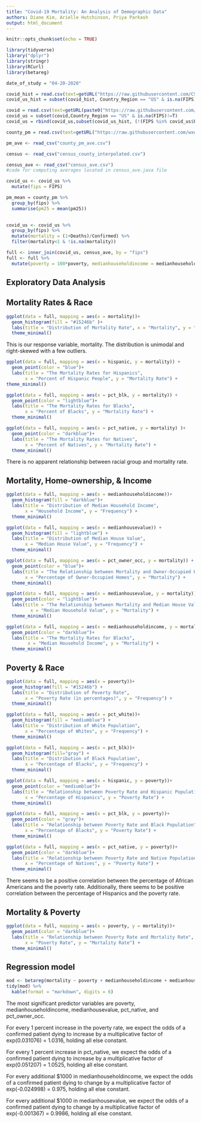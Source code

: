 ```yaml
---
title: "Covid-19 Mortality: An Analysis of Demographic Data"
authors: Diane Kim, Arielle Hutchinson, Priya Parkash
output: html_document
---
```


```r
knitr::opts_chunk$set(echo = TRUE)
```

```r
library(tidyverse)
library("dplyr")
library(stringr)
library(RCurl)
library(betareg)
```

```r
date_of_study = "04-20-2020"

covid_hist = read.csv(text=getURL("https://raw.githubusercontent.com/CSSEGISandData/COVID-19/master/csse_covid_19_data/csse_covid_19_daily_reports/03-30-2020.csv"))
covid_us_hist = subset(covid_hist, Country_Region == "US" & is.na(FIPS)==F)

covid = read.csv(text=getURL(paste0("https://raw.githubusercontent.com/CSSEGISandData/COVID-19/master/csse_covid_19_data/csse_covid_19_daily_reports/",date_of_study,".csv")))
covid_us = subset(covid,Country_Region == "US" & is.na(FIPS)!=T)
covid_us = rbind(covid_us,subset(covid_us_hist, (!(FIPS %in% covid_us$FIPS))  & Confirmed == 0 & Deaths == 0 & is.na(FIPS)==F))

county_pm = read.csv(text=getURL("https://raw.githubusercontent.com/wxwx1993/PM_COVID/master/Data/county_pm25.csv"))

pm_ave <- read_csv("county_pm_ave.csv")

census <- read_csv("census_county_interpolated.csv")

census_ave <- read_csv("census_ave.csv")
#code for computing averages located in census_ave.java file
```

```r
covid_us <- covid_us %>%
  mutate(fips = FIPS)

pm_mean = county_pm %>% 
  group_by(fips) %>% 
  summarise(pm25 = mean(pm25))
  
```

```r
covid_us <- covid_us %>%
  group_by(fips) %>%
  mutate(mortality = (1+Deaths)/Confirmed) %>%
  filter(mortality<1 & !is.na(mortality))
```

``` r
full <- inner_join(covid_us, census_ave, by = "fips")
full <- full %>%
  mutate(poverty = 100*poverty, medianhouseholdincome = medianhouseholdincome/1000, medianhousevalue = medianhousevalue/1000, pct_blk = pct_blk*100, pct_asian = pct_asian*100, pct_native = pct_native*100, hispanic = hispanic*100, pct_white = pct_white*100, education = education*100, pct_owner_occ = pct_owner_occ*100)
```

## Exploratory Data Analysis


## Mortality Rates & Race
```r
ggplot(data = full, mapping = aes(x = mortality))+
  geom_histogram(fill = "#15246b" )+
  labs(title = "Distribution of Mortality Rate", x = "Mortality", y = "Frequency") +
  theme_minimal()
```
This is our response variable, mortality. The distribution is unimodal and right-skewed with a few outliers.

``` r
ggplot(data = full, mapping = aes(x = hispanic, y = mortality)) +
  geom_point(color = "blue")+
  labs(title = "The Mortality Rates for Hispanics", 
       x = "Percent of Hispanic People", y = "Mortality Rate") +
theme_minimal()

ggplot(data = full, mapping = aes(x = pct_blk, y = mortality)) +
  geom_point(color = "lightblue")+
  labs(title = "The Mortality Rates for Blacks", 
       x = "Percent of Blacks", y = "Mortality Rate") +
  theme_minimal()

ggplot(data = full, mapping = aes(x = pct_native, y = mortality) )+
  geom_point(color = "darkblue")+
  labs(title = "The Mortality Rates for Natives", 
       x = "Percent of Natives", y = "Mortality Rate") +
  theme_minimal()

```
There is no apparent relationship between racial group and mortality rate.



## Mortality, Home-ownership, & Income

```r
ggplot(data = full, mapping = aes(x = medianhouseholdincome))+
  geom_histogram(fill = "darkblue")+
  labs(title = "Distribution of Median Household Income", 
       x = "Household Income", y = "Frequency") +
  theme_minimal()

ggplot(data = full, mapping = aes(x = medianhousevalue)) +
  geom_histogram(fill = "lightblue") +
  labs(title = "Distribution of Median House Value", 
       x = "Median House Value", y = "Frequency") +
  theme_minimal()

ggplot(data = full, mapping = aes(x = pct_owner_occ, y = mortality)) +
  geom_point(color = "blue")+
  labs(title = "The Relationship between Mortality and Owner-Occupied Homes", 
       x = "Percentage of Owner-Occupied Homes", y = "Mortality") +
  theme_minimal()

ggplot(data = full, mapping = aes(x = medianhousevalue, y = mortality)) +
  geom_point(color = "lightblue")+
  labs(title = "The Relationship between Mortality and Median House Value", 
         x = "Median Household Value", y = "Mortality") +
  theme_minimal()

ggplot(data = full, mapping = aes(x = medianhouseholdincome, y = mortality)) +
  geom_point(color = "darkblue")+
  labs(title = "The Mortality Rates for Blacks", 
        x = "Median Household Income", y = "Mortality") +
  theme_minimal()
```

## Poverty & Race
```r
ggplot(data = full, mapping = aes(x = poverty))+
  geom_histogram(fill = "#15246b") +
  labs(title = "Distribution of Poverty Rate", 
       x = "Poverty Rate (in percentages)", y = "Frequency") +
  theme_minimal()

ggplot(data = full, mapping = aes(x = pct_white))+
  geom_histogram(fill = "mediumblue") +
  labs(title = "Distribution of White Population", 
       x = "Percentage of Whites", y = "Frequency") +
  theme_minimal()

ggplot(data = full, mapping = aes(x = pct_blk))+
  geom_histogram(fill="gray") +
  labs(title = "Distribution of Black Population", 
       x = "Percentage of Blacks", y = "Frequency") +
  theme_minimal()

ggplot(data = full, mapping = aes(x = hispanic, y = poverty))+
  geom_point(color = "mediumblue")+
  labs(title = "Relationship between Poverty Rate and Hispanic Population", 
       x = "Percentage of Hispanics", y = "Poverty Rate") +
  theme_minimal()

ggplot(data = full, mapping = aes(x = pct_blk, y = poverty))+
  geom_point(color = "gray")+
  labs(title = "Relationship between Poverty Rate and Black Population", 
       x = "Percentage of Blacks", y = "Poverty Rate") +
  theme_minimal()

ggplot(data = full, mapping = aes(x = pct_native, y = poverty))+
  geom_point(color = "darkblue")+
  labs(title = "Relationship between Poverty Rate and Native Population", 
       x = "Percentage of Natives", y = "Poverty Rate") +
  theme_minimal()
```

There seems to be a positive correlation between the percentage of African Americans and the poverty rate. Additionally, there seems to be positive correlation between the percentage of Hispanics and the poverty rate.

## Mortality & Poverty
```r
ggplot(data = full, mapping = aes(x = poverty, y = mortality))+
  geom_point(color = "darkblue")+
  labs(title = "Relationship between Poverty Rate and Mortality Rate", 
       x = "Poverty Rate", y = "Mortality Rate") +
  theme_minimal()

```


## Regression model

```r
mod <- betareg(mortality ~ poverty + medianhouseholdincome + medianhousevalue + pct_asian + pct_white + pct_native + education + popdensity + pct_owner_occ + pct_white*education + poverty*pct_blk +poverty*pct_native, data = full)
tidy(mod) %>%
  kable(format = "markdown", digits = 6)
```
The most significant predictor variables are poverty, medianhouseholdincome, medianhousevalue, pct_native, and pct_owner_occ. 

For every 1 percent increase in the poverty rate, we expect the odds of a confirmed patient dying to increase by a multiplicative factor of exp(0.031076) = 1.0316, holding all else constant.

For every 1 percent increase in pct_native, we expect the odds of a confirmed patient dying to increase by a multiplicative factor of exp(0.051207) = 1.0525, holding all else constant.

For every additional $1000 in medianhouseholdincome, we expect the odds of a confirmed patient dying to change by a multiplicative factor of exp(-0.024998) = 0.975, holding all else constant.

For every additional $1000 in medianhousevalue, we expect the odds of a confirmed patient dying to change by a multiplicative factor of exp(-0.001367) = 0.9986, holding all else constant.
